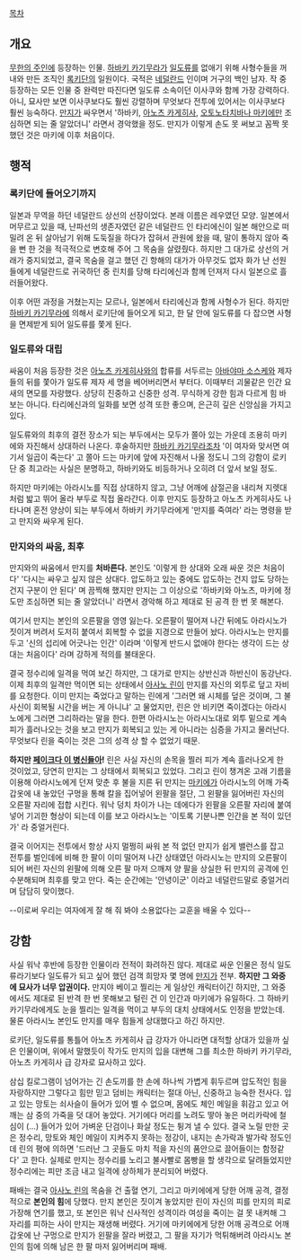 [[목차]]

== 개요 ==

[[무한의 주인]]에 등장하는 인물. [[하바키 카기무라]]가 [[일도류]]를 없애기 위해 사형수들을 꺼내와 만든 조직인 [[록키단]]의 일원이다. 국적은 [[네덜란드]] 인이며 거구의 백인 남자. 작 중 등장하는 모든 인물 중 완력만 따진다면 일도류 소속이던 이사쿠와 함께 가장 강력하다. 아니, 묘사만 보면 이사쿠보다도 훨씬 강렬하며 무엇보다 전투에 있어서는 이사쿠보다 훨씬 능숙하다. [[만지]]가 싸우면서 '하바키, [[아노츠 카게히사]], [[오토노타치바나 마키에]]만 조심하면 되는 줄 알았더니' 라면서 경악했을 정도. 만지가 이렇게 손도 못 써보고 꼼짝 못 했던 것은 마키에 이후 처음이다. 

== 행적 ==

=== 록키단에 들어오기까지 ===

일본과 무역을 하던 네덜란드 상선의 선장이었다. 본래 이름은 레우였던 모양. 일본에서 머무르고 있을 때, 난파선의 생존자였던 같은 네덜란드 인 타리에신이 일본 해안으로 떠밀려 온 뒤 살아남기 위해 도둑질을 하다가 잡혀서 관원에 왔을 때, 말이 통하지 않아 죽을 뻔 한 것을 적극적으로 변호해 주어 그 목숨을 살렸줬다. 하지만 그 대가로 상선의 거래가 중지되었고, 결국 목숨을 걸고 했던 긴 항해의 대가가 아무것도 없자 화가 난 선원들에게 네덜란드로 귀국하던 중 린치를 당해 타리에신과 함께 던져저 다시 일본으로 흘러들어왔다. 

이후 어떤 과정을 거쳤는지는 모르나, 일본에서 타리에신과 함께 사형수가 된다. 하지만 [[하바키 카기무라]]에 의해서 로키단에 들어오게 되고, 한 달 안에 일도류를 다 잡으면 사형을 면제받게 되어 일도류를 쫓게 된다.

=== 일도류와 대립 ===

싸움이 처음 등장한 것은 [[아노츠 카게히사]]와의 합류를 서두르는 [[아바야마 소스케]]와 제자들의 뒤를 쫓아가 일도류 제자 세 명을 베어버리면서 부터다. 이때부터 괴물같은 인간 요새의 면모를 자랑했다. 상당히 진중하고 신중한 성격. 무식하게 강한 힘과 다르게 힘 바보는 아니다. 타리에신과의 일화를 보면 성격 또한 좋으며, 은근히 깊은 신앙심을 가지고 있다. 

일도류와의 최후의 결전 장소가 되는 부두에서는 모두가 쫄아 있는 가운데 조용히 마키에와 자진해서 상대하러 나온다. 후술하지만 [[하바키 카기무라]]조차 '이 여자와 맞서면 여기서 일곱이 죽는다' 고 쫄아 드는 마키에 앞에 자진해서 나올 정도니 그의 강함이 로키단 중 최고라는 사실은 분명하고, 하바키와도 비등하거나 오히려 더 앞서 보일 정도. 

하지만 마키에는 아라시노를 직접 상대하지 않고, 그냥 어깨에 삼절곤을 내리쳐 지렛대처럼 밟고 뛰어 올라 부두로 직접 올라간다. 이후 만지도 등장하고 아노츠 카게히사도 나타나며 혼전 양상이 되는 부두에서 하바키 카기무라에게 '만지를 죽여라' 라는 명령을 받고 만지와 싸우게 된다. 

=== 만지와의 싸움, 최후 ===

만지와의 싸움에서 만지를 '''처바른다.''' 본인도 '이렇게 한 상대와 오래 싸운 것은 처음이다' '다시는 싸우고 싶지 않은 상대다. 압도하고 있는 중에도 압도하는 건지 압도 당하는 건지 구분이 안 된다' 며 끔찍해 했지만 만지는 그 이상으로 '하바키와 아노츠, 마키에 정도만 조심하면 되는 줄 알았더니' 라면서 경악해 하고 제대로 된 공격 한 번 못 해본다. 

여기서 만지는 본인의 오른팔을 영영 잃는다. 오른팔이 떨어져 나간 뒤에도 아라시노가 짓이겨 버려서 도저히 붙여서 회복할 수 없을 지경으로 만들어 놨다. 아라시노는 만지를 두고 '신의 섭리에 어긋나는 인간' 이라며 '이렇게 반드시 없애야 한다는 생각이 드는 상대는 처음이다' 라며 강하게 적의를 불태운다. 

결국 정수리에 일격을 먹여 보긴 하지만, 그 대가로 만지는 상반신과 하반신이 동강난다. 이제 최후의 일격만 먹이면 되는 상태에서 [[아사노 린]]이 만지를 자신의 외투로 덮고 자비를 요청한다. 이미 만지는 죽었다고 말하는 린에게 '그러면 왜 시체를 덮은 것이며, 그 불사신이 회복될 시간을 버는 게 아니냐' 고 물었지만, 린은 안 비키면 죽이겠다는 아라시노에게 그러면 그리하라는 말을 한다. 한편 아라시노는 아라시노대로 외투 밑으로 계속 피가 흘러나오는 것을 보고 만지가 회복되고 있는 게 아니라는 심증을 가지고 물러난다. 무엇보다 린을 죽이는 것은 그의 성격 상 할 수 없었기 때문. 

'''하지만 [[페이크다 이 병신들아]]!''' 린은 사실 자신의 손목을 찔러 피가 계속 흘러나오게 한 것이었고, 당연히 만지는 그 상태에서 회복되고 있었다. 그리고 린이 챙겨온 고래 기름을 이용해 아라시노에게 던져 맞춘 후 불을 지른 뒤 만지는 [[마키에]]가 아라시노의 어깨 가죽 갑옷에 내 놓았던 구멍을 통해 칼을 집어넣어 왼팔을 절단, 그 왼팔을 잃어버린 자신의 오른팔 자리에 접합 시킨다. 워낙 덩치 차이가 나는 데에다가 왼팔을 오른팔 자리에 붙여 넣어 기괴한 형상이 되는데 이를 보고 아라시노는 '이토록 기분나쁜 인간을 본 적이 있던가' 라 중얼거린다.

결국 이어지는 전투에서 항상 사지 멀쩡히 싸워 본 적 없던 만지가 쉽게 밸런스를 잡고 전투를 벌인데에 비해 한 팔이 이미 떨어져 나간 상태였던 아라시노는 만지의 오른팔이 되어 버린 자신의 왼팔에 의해 오른 팔 마저 으깨져 양 팔을 상실한 뒤 만지의 공격에 인수분해되며 최후를 맞고 만다. 죽는 순간에는 '안녕이군' 이라고 네덜란드말로 중얼거리며 담담히 맞이했다. 

--이로써 우리는 여자에게 잘 해 줘 봐야 소용없다는 교훈을 배울 수 있다--

== 강함 ==

사실 워낙 후반에 등장한 인물이라 전적이 화려하진 않다. 제대로 싸운 인물은 정식 일도류라기보다 일도류가 되고 싶어 했던 검객 희망자 몇 명에 [[만지]]가 전부. '''하지만 그 와중에 묘사가 너무 압권이다.''' 만지야 베이고 찔리는 게 일상인 캐릭터이긴 하지만, 그 와중에서도 제대로 된 반격 한 번 못해보고 털린 건 이 인간과 마키에가 유일하다. 그 하바키 카기무라에게도 눈을 찔리는 일격을 먹이고 부두의 대치 상태에서도 인정을 받았는데. 물론 아라시노 본인도 만지를 매우 힘들게 상대했다고 하긴 하지만.

로키단, 일도류를 통틀어 아노츠 카게히사 급 강자가 아니라면 대적할 상대가 있을까 싶은 인물이며, 위에서 말했듯이 작가도 만지의 입을 대변해 그를 최소한 하바키 카기무라, 아노츠 카게히사 급 강자로 묘사하고 있다. 

삼십 킬로그램이 넘어가는 긴 손도끼를 한 손에 하나씩 가볍게 휘두르며 압도적인 힘을 자랑하지만 그렇다고 힘만 믿고 덤비는 캐릭터는 절대 아닌, 신중하고 능숙한 전사다. 입고 있는 망토는 쇠사슬이 들어가 있어 벨 수 없으며, 몸에도 체인 메일을 휘감고 있고 어깨는 삼 중의 가죽을 덧 대어 놓았다. 거기에다 머리를 노려도 땋아 놓은 머리카락에 철심이 (...) 들어가 있어 가벼운 단검이나 화살 정도는 튕겨 낼 수 있다. 결국 노릴 만한 곳은 정수리, 망토와 체인 메일이 지켜주지 못하는 정강이, 내지는 손가락과 발가락 정도인데 린의 평에 의하면 '드러난 그 곳들도 마치 적을 자신의 품안으로 끌어들이는 함정같다' 고 한다. 실제로 만지는 정수리를 노리고 불사빨로 몸빵을 할 생각으로 달려들었지만 정수리에는 피만 조금 내고 일격에 상하체가 분리되어 버렸다.

패배는 결국 [[아사노 린]]의 목숨을 건 출혈 연기, 그리고 마키에에게 당한 어깨 공격, 결정적으로 '''본인의 힘'''에 당했다. 만지 본인은 짓이겨 놓았지만 린이 자신의 피를 만지의 피로 가장해 연기를 했고, 또 본인은 워낙 신사적인 성격이라 여성을 죽이는 걸 못 내켜해 그 자리를 피하는 사이 만지는 재생해 버렸다. 거기에 마키에에게 당한 어깨 공격으로 어깨 갑옷에 난 구멍으로 만지가 왼팔을 잘라 버렸고, 그 팔을 자기가 먹튀해버려 아라시노 본인의 힘에 의해 남은 한 팔 마저 잃어버리며 패배. 
